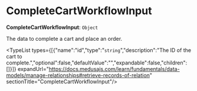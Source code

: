 
# CompleteCartWorkflowInput

 **CompleteCartWorkflowInput**: `Object`

The data to complete a cart and place an order.

<TypeList types={[{"name":"id","type":"`string`","description":"The ID of the cart to complete.","optional":false,"defaultValue":"","expandable":false,"children":[]}]} expandUrl="https://docs.medusajs.com/learn/fundamentals/data-models/manage-relationships#retrieve-records-of-relation" sectionTitle="CompleteCartWorkflowInput"/>
